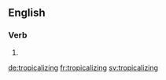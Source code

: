 
==English==

===Verb===
{{head|en}}

# {{present participle of|tropicalize|lang=en}}

[[de:tropicalizing]]
[[fr:tropicalizing]]
[[sv:tropicalizing]]